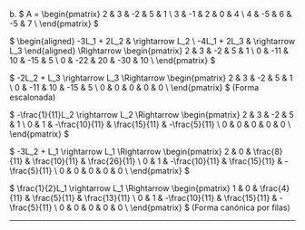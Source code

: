 b. $
A =
\begin{pmatrix}
2 &  3 & -2 &  5 & 1 \\
3 & -1 &  2 &  0 & 4 \\
4 & -5 &  6 & -5 & 7 \\
\end{pmatrix}
$

$
\begin{aligned}
-3L_1 + 2L_2 & \rightarrow L_2 \\
-4L_1 + 2L_3 & \rightarrow L_3
\end{aligned}
\Rightarrow
\begin{pmatrix}
2 &   3 & -2 &   5 &  1 \\
0 & -11 & 10 & -15 &  5 \\
0 & -22 & 20 & -30 & 10 \\
\end{pmatrix}
$

$
-2L_2 + L_3 \rightarrow L_3 \Rightarrow
\begin{pmatrix}
2 &   3 & -2 &   5 &  1 \\
0 & -11 & 10 & -15 &  5 \\
0 &   0 &  0 &   0 &  0 \\
\end{pmatrix}
$ (Forma escalonada)

$
-\frac{1}{11}L_2 \rightarrow L_2 \Rightarrow
\begin{pmatrix}
2 & 3 &             -2 &             5 &             1 \\
0 & 1 & -\frac{10}{11} & \frac{15}{11} & -\frac{5}{11} \\
0 & 0 &              0 &             0 &             0 \\
\end{pmatrix}
$

$
-3L_2 + L_1 \rightarrow L_1 \Rightarrow
\begin{pmatrix}
2 & 0 &   \frac{8}{11} & \frac{10}{11} & \frac{26}{11} \\
0 & 1 & -\frac{10}{11} & \frac{15}{11} & -\frac{5}{11} \\
0 & 0 &              0 &             0 &             0 \\
\end{pmatrix}
$

$
\frac{1}{2}L_1 \rightarrow L_1 \Rightarrow
\begin{pmatrix}
1 & 0 &   \frac{4}{11} &  \frac{5}{11} & \frac{13}{11} \\
0 & 1 & -\frac{10}{11} & \frac{15}{11} & -\frac{5}{11} \\
0 & 0 &              0 &             0 &             0 \\
\end{pmatrix}
$ (Forma canónica por filas)

---
